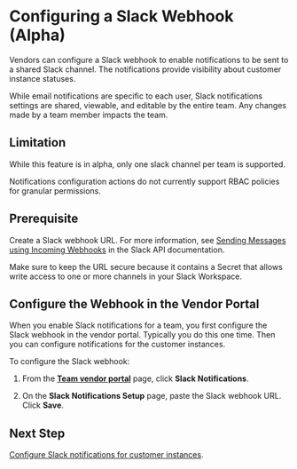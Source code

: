 

# Configuring a Slack Webhook (Alpha)

Vendors can configure a Slack webhook to enable notifications to be sent to a shared Slack channel. The notifications provide visibility about customer instance statuses.

<NotificationsAbout/>

While email notifications are specific to each user, Slack notifications settings are shared, viewable, and editable by the entire team. Any changes made by a team member impacts the team.

## Limitation

While this feature is in alpha, only one slack channel per team is supported.

Notifications configuration actions do not currently support RBAC policies for granular permissions.

## Prerequisite

Create a Slack webhook URL. For more information, see [Sending Messages using Incoming Webhooks](https://api.slack.com/messaging/webhooks) in the Slack API documentation.

Make sure to keep the URL secure because it contains a Secret that allows write access to one or more channels in your Slack Workspace.

## Configure the Webhook in the Vendor Portal

When you enable Slack notifications for a team, you first configure the Slack webhook in the vendor portal. Typically you do this one time. Then you can configure notifications for the customer instances.

To configure the Slack webhook:

1. From the **[Team vendor portal](https://vendor.replicated.com/team/members)** page, click **Slack Notifications**.

1. On the **Slack Notifications Setup** page, paste the Slack webhook URL. Click **Save**.

## Next Step

[Configure Slack notifications for customer instances](instance-notifications-config).
